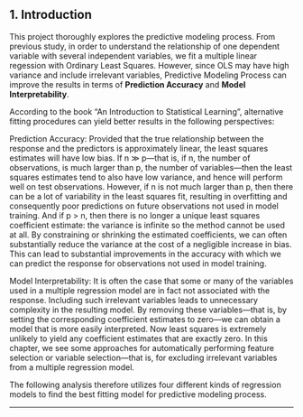 
## 1. Introduction

This project thoroughly explores the predictive modeling process. From previous study, in order to understand the relationship of one dependent variable with several independent variables, we fit a multiple linear regession with Ordinary Least Squares. However, since OLS may have high variance and include irrelevant variables, Predictive Modeling Process can improve the results in terms of **Prediction Accuracy** and **Model Interpretability**. 

According to the book "An Introduction to Statistical Learning", alternative fitting procedures can yield better results in the following perspectives:

Prediction Accuracy: Provided that the true relationship between the response and the predictors is approximately linear, the least squares estimates will have low bias. If n ≫ p—that is, if n, the number of observations, is much larger than p, the number of variables—then the least squares estimates tend to also have low variance, and hence will perform well on test observations. However, if n is not much larger than p, then there can be a lot of variability in the least squares fit, resulting in overfitting and consequently poor predictions on future observations not used in model training. And if p > n, then there is no longer a unique least squares coefficient estimate: the variance is infinite so the method cannot be used at all. By constraining or shrinking the estimated coefficients, we can often substantially reduce the variance at the cost of a negligible increase in bias. This can lead to substantial improvements in the accuracy with which we can predict the response for observations not used in model training.

Model Interpretability: It is often the case that some or many of the variables used in a multiple regression model are in fact not associated with the response. Including such irrelevant variables leads to unnecessary complexity in the resulting model. By removing these variables—that is, by setting the corresponding coefficient estimates to zero—we can obtain a model that is more easily interpreted. Now least squares is extremely unlikely to yield any coefficient estimates that are exactly zero. In this chapter, we see some approaches for automatically performing feature selection or variable selection—that is, for excluding irrelevant variables from a multiple regression model.

The following analysis therefore utilizes four different kinds of regression models to find the best fitting model for predictive modeling process.

---